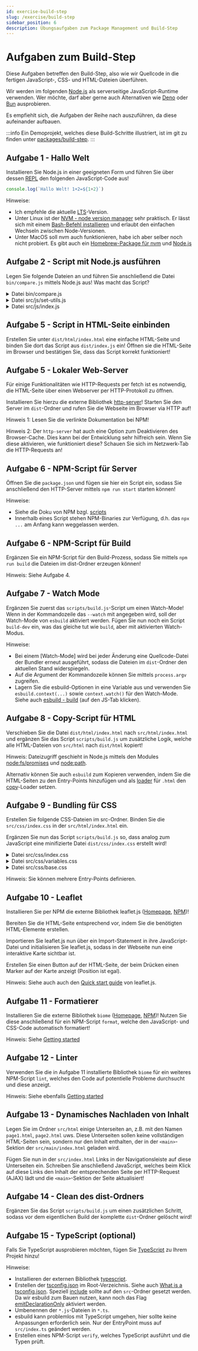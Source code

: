 ```yaml
---
id: exercise-build-step
slug: /exercise/build-step
sidebar_position: 6
description: Übungsaufgaben zum Package Management und Build-Step
---
```



# Aufgaben zum Build-Step

Diese Aufgaben betreffen den Build-Step, also wie wir Quellcode in 
die fertigen JavaScript-, CSS- und HTML-Dateien überführen.

Wir werden im folgenden [Node.js](https://nodejs.org/) als serverseitige
JavaScript-Runtime verwenden. Wer möchte, darf aber gerne auch Alternativen
wie [Deno](https://deno.com/) oder [Bun](https://bun.sh/) ausprobieren.

Es empfiehlt sich, die Aufgaben der Reihe nach auszuführen, da diese aufeinander
aufbauen.

:::info
Ein Demoprojekt, welches diese Build-Schritte illustriert, ist im git zu finden
unter [packages/build-step](https://github.com/blutorange/badd-web-programming/tree/main/packages/build-step).
:::

## Aufgabe 1 - Hallo Welt

Installieren Sie Node.js in einer geeigneten Form und führen Sie über dessen
[REPL](https://en.wikipedia.org/wiki/Read%E2%80%93eval%E2%80%93print_loop) den
folgenden JavaScript-Code aus!

```js
console.log(`Hallo Welt! 1+2=${1+2}`)
```

Hinweise:

* Ich empfehle die aktuelle [LTS](https://en.wikipedia.org/wiki/Long-term_support)-Version.
* Unter Linux ist der [NVM - node version manager](https://github.com/nvm-sh/nvm)
  sehr praktisch. Er lässt sich mit einem [Bash-Befehl installieren](https://github.com/nvm-sh/nvm?tab=readme-ov-file#install--update-script)
  und erlaubt den einfachen Wechseln zwischen Node-Versionen.
* Unter MacOS soll nvm auch funktionieren, habe ich aber selber noch nicht probiert.
  Es gibt auch ein [Homebrew-Package für nvm](https://formulae.brew.sh/formula/nvm)
  und [Node.js](https://formulae.brew.sh/formula/node)

## Aufgabe 2 - Script mit Node.js ausführen

Legen Sie folgende Dateien an und führen Sie anschließend die Datei `bin/compare.js`
mittels Node.js aus! Was macht das Script?

<details>
  <summary>Datei bin/compare.js</summary>

```js
const fs = require("node:fs/promises");
const { setDiff, setIntersect } = require("../src/js/set-utils.js");

async function main() {
  if (process.argv.length !== 4) {
    console.log(`Usage: ${process.argv[0]} ${process.argv[1]} <source> <target>`);
    console.log("  Compares the contents of the files in the source and target folder");
    return;
  }

  const sourceFolder = process.argv[2];
  const targetFolder = process.argv[3];

  const sourceContents = await fs.readdir(sourceFolder, { recursive: true });
  const targetContents = await fs.readdir(targetFolder, { recursive: true });

  const sourceSet = new Set(sourceContents);
  const targetSet = new Set(targetContents);

  const onlyInSource = setDiff(sourceSet, targetSet);
  const onlyInTarget = setDiff(targetSet, sourceSet);
  const commonFiles = setIntersect(sourceSet, targetSet);

  if (onlyInSource.size > 0) {
    console.log("Files only in source that do not exist in target:");
    for (const item of onlyInSource) {
      console.log(`  - ${item}`)
    }
  }

  if (onlyInTarget.size > 0) {
    console.log("Files only in target that do not exist in source:");
    for (const item of onlyInTarget) {
      console.log(`  - ${item}`)
    }
  }

  if (commonFiles.size > 0) {
    console.log("Files that exist in both folders:");
    for (const item of commonFiles) {
      console.log(`  - ${item}`)
    }
  }
}

main().catch(e => {
  console.error("Failed to run script", e);
  process.exit(1);
});
```
</details>

<details>
  <summary>Datei src/js/set-utils.js</summary>
```js
/**
 * Computes the set difference a \ b.
 * @param {Set<string>} a First set.
 * @param {Set<string>} b Second set.
 * @returns {Set<string>} b The difference a \ b.
 */
function setDiff(a ,b) {
  const diff = new Set(a);
  b.forEach(x => diff.delete(x));
  return diff;
}

/**
 * Computes the set intersection a ^ b.
 * @param {Set<string>} a First set.
 * @param {Set<string>} b Second set.
 * @returns {Set<string>} b The intersection a ^ b.
 */
function setIntersect(a ,b) {
  const intersect = new Set();
  a.forEach(x => b.has(x) && intersect.add(x));
  return intersect;
}

module.exports.setDiff = setDiff;
module.exports.setIntersect = setIntersect;
```
</details>


## Aufgabe 3 - ESM mit Node.js ausführen

Wandeln Sie das Dateien aus Aufgabe 2 in
[ESM](https://developer.mozilla.org/en-US/docs/Web/JavaScript/Guide/Modules) um!

Sie werden feststellen, dass sich die Dateien dann entweder nicht mehr ausführen
lassen oder Warnungen beim Ausführen ausgegeben werden.

Um das zu beheben, legen Sie die Datei [package.json](https://docs.npmjs.com/cli/v11/configuring-npm/package-json)
an. Neben grundlegenden Eigenschaften wie `name`,`description` und `version` müssen
Sie hier `"type": "module"` eintragen.

Hinweis: ESM verwendet `import`-Statements statt `require` und `export`-Statements statt `module.exports`.

## Aufgabe 4 - Externe Bibliothek einbinden

Installieren Sie die externe Bibliothek esbuild ([Homepage](https://esbuild.github.io/), [NPM](https://www.npmjs.com/package/esbuild))!
Legen Sie anschließend folgende Dateien an und führen Sie die Datei `scripts/build.js` aus!
Führen Sie nun auch die Datei `dist/index.js` aus! Was macht das Script?

<details>
  <summary>Datei scripts/build.js</summary>
```js
import * as esbuild from "esbuild";

const buildResult = await esbuild.build({
    entryPoints: ["src/js/index.js"],
    outdir: "dist",
    bundle: true,
    target: "es2020",
    minify: true,
    write: true,
    logLevel: "info",
});

console.log(`Build finished with ${buildResult.errors.length} errors, ${buildResult.warnings.length} warnings`);
```
</details>

<details>
  <summary>Datei src/js/index.js</summary>
```js
import { factorial } from "./factorial.js";

for (let i = 0n; i <= 20n; i++) {
  console.log(`${i}! = ${factorial(i)}`);
}
```
</details>

<details>
  <summary>Datei src/js/factorial.js</summary>
```js
export function factorial(x) {
  return x > 1n ? x * factorial(x - 1n) : 1n;
}
```
</details>

## Aufgabe 5 - Script in HTML-Seite einbinden

Erstellen Sie unter `dist/html/index.html` eine einfache HTML-Seite und
binden Sie dort das Script aus `dist/index.js` ein! Öffnen sie die HTML-Seite
im Browser und bestätigen Sie, dass das Script korrekt funktioniert!

## Aufgabe 5 - Lokaler Web-Server

Für einige Funktionalitäten wie HTTP-Requests per fetch ist es notwendig,
die HTML-Seite über einen Webserver per HTTP-Protokoll zu öffnen.

Installieren Sie hierzu die externe Bibliothek [http-server](https://www.npmjs.com/package/http-server)!
Starten Sie den Server im `dist`-Ordner und rufen Sie die Webseite im Browser
via HTTP auf!

Hinweis 1: Lesen Sie die verlinkte Dokumentation bei NPM!

Hinweis 2: Der `http-server` hat auch eine Option zum Deaktivieren des Browser-Cache.
Dies kann bei der Entwicklung sehr hilfreich sein. Wenn Sie diese aktivieren,
wie funktioniert diese? Schauen Sie sich im Netzwerk-Tab die HTTP-Requests an!

## Aufgabe 6 - NPM-Script für Server

Öffnen Sie die `package.json` und fügen sie hier ein Script ein, sodass Sie
anschließend den HTTP-Server mittels `npm run start` starten können!

Hinweise:
 * Siehe die Doku von NPM bzgl. [scripts](https://docs.npmjs.com/cli/v11/using-npm/scripts)
 * Innerhalb eines Script stehen NPM-Binaries zur Verfügung, d.h. das `npx ...` am Anfang kann weggelassen werden.

## Aufgabe 6 - NPM-Script für Build

Ergänzen Sie ein NPM-Script für den Build-Prozess, sodass Sie mittels `npm run build`
die Dateien im dist-Ordner erzeugen können!

Hinweis: Siehe Aufgabe 4.

## Aufgabe 7 - Watch Mode

Ergänzen Sie zuerst das `scripts/build.js`-Script um einen Watch-Mode! Wenn in der
Kommandozeile das `--watch` mit angegeben wird, soll der Watch-Mode von `esbuild`
aktiviert werden. Fügen Sie nun noch ein Script `build-dev` ein, was das gleiche
tut wie `build`, aber mit aktivierten Watch-Modus.

Hinweise:
  * Bei einem [Watch-Mode] wird bei jeder Änderung eine Quellcode-Datei der Bundler
    erneut ausgeführt, sodass die Dateien im `dist`-Ordner den aktuellen Stand
    widerspiegeln.
  * Auf die Argument der Kommandozeile können Sie mittels `process.argv` zugreifen.
  * Lagern Sie die esbuild-Optionen in eine Variable aus und verwenden Sie
    `esbuild.context(...)` sowie `context.watch()` für den Watch-Mode. Siehe
    auch [esbuild - build](https://esbuild.github.io/api/#build) (auf den JS-Tab klicken).

## Aufgabe 8 - Copy-Script für HTML

Verschieben Sie die Datei `dist/html/index.html` nach `src/html/index.html` und
ergänzen Sie das Script `scripts/build.js` um zusätzliche Logik, welche alle HTML-Dateien
von `src/html` nach `dist/html` kopiert!

Hinweis: Dateizugriff geschieht in Node.js mittels den Modules
[node:fs/promises](https://nodejs.org/dist/latest-v10.x/docs/api/fs.html#fs_fs_promises_api)
und [node:path](https://nodejs.org/dist/latest-v10.x/docs/api/path.html).

Alternativ können Sie auch `esbuild` zum Kopieren verwenden, indem Sie die HTML-Seiten
zu den Entry-Points hinzufügen und als [loader](https://esbuild.github.io/api/#loader)
für `.html` den [copy](https://esbuild.github.io/content-types/#copy)-Loader setzen.

## Aufgabe 9 - Bundling für CSS 

Erstellen Sie folgende CSS-Dateien im src-Ordner. Binden Sie die `src/css/index.css`
in der `src/html/index.html` ein.

Ergänzen Sie nun das Script `scripts/build.js` so, dass analog zum JavaScript eine
minifizierte Datei `dist/css/index.css` erstellt wird!

<details>
<summary>Datei src/css/index.css</summary>
```css
@import url("./variables.css");
@import url("./base.css");
```
</details>

<details>
<summary>Datei src/css/variables.css</summary>
```css
:root {
  --font-size: 20px;
  --theme-color: blue;
}
```
</details>

<details>
<summary>Datei src/css/base.css</summary>
```css
html {
  font-size: var(--font-size);
  color: var(--theme-color);
}
```
</details>

Hinweis: Sie können mehrere Entry-Points definieren.

## Aufgabe 10 - Leaflet

Installieren Sie per NPM die externe Bibliothek leaflet.js
([Homepage](https://leafletjs.com/), [NPM](https://www.npmjs.com/package/leaflet))!

Bereiten Sie die HTML-Seite entsprechend vor, indem Sie die benötigten HTML-Elemente
erstellen.

Importieren Sie leaflet.js nun über ein Import-Statement in ihre JavaScript-Datei
und initialisieren Sie leaflet.js, sodass in der Webseite nun eine interaktive
Karte sichtbar ist.

Erstellen Sie einen Button auf der HTML-Seite, der beim Drücken einen Marker
auf der Karte anzeigt (Position ist egal).

Hinweis: Siehe auch auch den [Quick start guide](https://leafletjs.com/examples/quick-start/)
von leaflet.js.

## Aufgabe 11 - Formatierer

Installieren Sie die externe Bibliothek `biome` ([Homepage](https://biomejs.dev/), [NPM](https://www.npmjs.com/package/@biomejs/biome))!
Nutzen Sie diese anschließend für ein NPM-Script `format`, welche den JavaScript-
und CSS-Code automatisch formatiert!

Hinweis: Siehe [Getting started](https://biomejs.dev/guides/getting-started/)

## Aufgabe 12 - Linter

Verwenden Sie die in Aufgabe 11 installierte Bibliothek `biome` für ein weiteres
NPM-Script `lint`, welches den Code auf potentielle Probleme durchsucht und
diese anzeigt.

Hinweis: Siehe ebenfalls [Getting started](https://biomejs.dev/guides/getting-started/)

## Aufgabe 13 - Dynamisches Nachladen von Inhalt

Legen Sie im Ordner `src/html` einige Unterseiten an, z.B. mit den Namen `page1.html`,
`page2.html` uws. Diese Unterseiten sollen keine vollständigen HTML-Seiten sein,
sondern nur den Inhalt enthalten, der in der `<main>`-Sektion der `src/main/index.html`
geladen wird.

Fügen Sie nun in der `src/index.html` Links in der Navigationsleiste auf diese
Unterseiten ein. Schreiben Sie anschließend JavaScript, welches beim Klick auf
diese Links den Inhalt der entsprechenden Seite per HTTP-Request (AJAX) lädt
und die `<main>`-Sektion der Seite aktualisiert!

## Aufgabe 14 - Clean des dist-Ordners

Ergänzen Sie das Script `scripts/build.js` um einen zusätzlichen Schritt, sodass
vor dem eigentlichen Build der komplette `dist`-Ordner gelöscht wird!

## Aufgabe 15 - TypeScript (optional)

Falls Sie TypeScript ausprobieren möchten, fügen Sie
[TypeScript](https://www.typescriptlang.org/) zu Ihrem Projekt hinzu!

Hinweise:

* Installieren der externen Bibliothek [typescript](https://npmjs.com/package/typescript).
* Erstellen der [tsconfig.json](https://www.typescriptlang.org/tsconfig/) im Root-Verzeichnis.
  Siehe auch [What is a tsconfig.json](https://www.typescriptlang.org/docs/handbook/tsconfig-json.html).
  Speziell [include](https://www.typescriptlang.org/tsconfig/#include) sollte
  auf den `src`-Ordner gesetzt werden. Da wir esbuild zum Bauen nutzen, kann
  noch das Flag [emitDeclarationOnly](https://www.typescriptlang.org/tsconfig/#emitDeclarationOnly)
  aktiviert werden.
* Umbenennen der `*.js`-Dateien in `*.ts`.
* esbuild kann problemlos mit TypeScript umgehen, hier sollte keine Anpassungen
  erforderlich sein. Nur der EntryPoint muss auf `src/index.ts` geändert werden.
* Erstellen eines NPM-Script `verify`, welches TypeScript ausführt und die Typen
  prüft.
